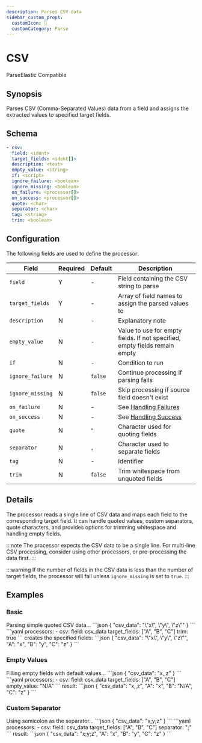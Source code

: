 ```yaml
---
description: Parses CSV data
sidebar_custom_props: 
  customIcon: 📄
  customCategory: Parse
---
```


# CSV

<span className="theme-doc-version-badge badge badge--primary">Parse</span><span className="theme-doc-version-badge badge badge--secondary">Elastic Compatible</span>

## Synopsis

Parses CSV (Comma-Separated Values) data from a field and assigns the extracted values to specified target fields.

## Schema

```yaml {2,3}
- csv:
  field: <ident>
  target_fields: <ident[]>
  description: <text>
  empty_value: <string>
  if: <script>
  ignore_failure: <boolean>
  ignore_missing: <boolean>
  on_failure: <processor[]>
  on_success: <processor[]>
  quote: <char>
  separator: <char>
  tag: <string>
  trim: <boolean>
```

## Configuration

The following fields are used to define the processor:

|Field|Required|Default|Description|
|---|---|---|---|
|`field`|Y|-|Field containing the CSV string to parse|
|`target_fields`|Y|-|Array of field names to assign the parsed values to|
|`description`|N|-|Explanatory note|
|`empty_value`|N|-|Value to use for empty fields. If not specified, empty fields remain empty|
|`if`|N|-|Condition to run|
|`ignore_failure`|N|`false`|Continue processing if parsing fails|
|`ignore_missing`|N|`false`|Skip processing if source field doesn't exist|
|`on_failure`|N|-|See [Handling Failures](../handling-failures.mdx)|
|`on_success`|N|-|See [Handling Success](../handling-success.mdx)|
|`quote`|N|`"`|Character used for quoting fields|
|`separator`|N|`,`|Character used to separate fields|
|`tag`|N|-|Identifier|
|`trim`|N|`false`|Trim whitespace from unquoted fields|

## Details

The processor reads a single line of CSV data and maps each field to the corresponding target field. It can handle quoted values, custom separators, quote characters, and provides options for trimming whitespace and handling empty fields.

:::note
The processor expects the CSV data to be a single line. For multi-line CSV processing, consider using other processors, or pre-processing the data first.
:::

:::warning
If the number of fields in the CSV data is less than the number of target fields, the processor will fail unless `ignore_missing` is set to `true`.
:::

## Examples

### Basic

<ExampleGrid>
  <CommentCol>
    Parsing simple quoted CSV data...
  </CommentCol>
  <CodeCol>
    ```json
    {
      "csv_data": "\"x\", \"y\", \"z\""
    }
    ```
    ```yaml
    processors:
      - csv:
        field: csv_data
        target_fields: ["A", "B", "C"]
        trim: true
    ```
  </CodeCol>
  <CommentCol>
    creates the specified fields:
  </CommentCol>
  <CodeCol>
    ```json
    {
      "csv_data": "\"x\", \"y\", \"z\"",
      "A": "x",
      "B": "y",
      "C": "z"
    }
    ```
  </CodeCol>
</ExampleGrid>

### Empty Values

<ExampleGrid>
  <CommentCol>
    Filling empty fields with default values...
  </CommentCol>
  <CodeCol>
    ```json
    {
      "csv_data": "x,,z"
    }
    ```
    ```yaml
    processors:
      - csv:
        field: csv_data
        target_fields: ["A", "B", "C"]
        empty_value: "N/A"
    ```
  </CodeCol>
  <CommentCol>
    result:
  </CommentCol>
  <CodeCol>
    ```json
    {
      "csv_data": "x,,z",
      "A": "x",
      "B": "N/A",
      "C": "z"
    }
    ```
  </CodeCol>
</ExampleGrid>

### Custom Separator

<ExampleGrid>
  <CommentCol>
    Using semicolon as the separator...
  </CommentCol>
  <CodeCol>
    ```json
    {
      "csv_data": "x;y;z"
    }
    ```
    ```yaml
    processors:
      - csv:
        field: csv_data
        target_fields: ["A", "B", "C"]
        separator: ";"
    ```
  </CodeCol>
  <CommentCol>
    result:
  </CommentCol>
  <CodeCol>
    ```json
    {
      "csv_data": "x;y;z",
      "A": "x",
      "B": "y",
      "C": "z"
    }
    ```
  </CodeCol>
</ExampleGrid>
